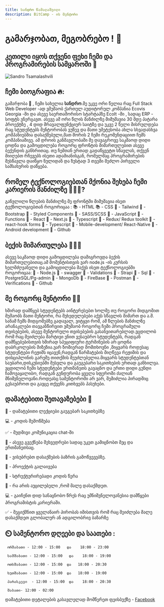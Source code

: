 ```yaml
---
title: სანდრო წამალაშვილი
description: BitCamp - ის მენტორი
---
```


# გამარჯობათ, მეგობრებო ! 👋

## კეთილი იყოს თქვენი ფეხი ჩემი და პროგრამირების სამყაროში 🥰

![Sandro Tsamalashvili](/images/mentors/sandro-tsamalashvili.jpg)

## ჩემი ბიოგრაფია 🔥:

გამარჯობა 🥰 , ჩემი სახელია **სანდრო**.მე უკვე ორი წელია რაც Full Stack Web Developer -ად ვმუშაობ ქართულ აუდიტორულ კომპანია Ecovis Georgia -ში და ასევე საერთაშორისო სტარტაპზე EcoIt -ში , სადაც ERP - სოფტს ვნერგავთ.
ასევე ამ ორი წლის მანძილზე მიმუშავია 30 მდე პატარა პროექტზე ,
4 დიდ მრავალფუნქციურ საიტზე და უკვე 2 წელი მისრულდება რაც სტუდენტებს მენტორობას ვუწევ და მათი უმეტესობა ახლა სხვადასხვა კომპანიებშია დასაქმებული,მათ შორის 2 ჩემი რეკომენდაციით ჩემს კომპანიაშივე.
ამ დროის განმავლობაში მე დავაგროვე საკმაოდ დიდი ცოდნა და გამოცდილება როგორც ფრონტის მიმართულებით ასევე ბექენდის განხრითაც.
თუ ჩემთან ერთად გადაწყვეტთ სწავლას, თქვენ მიიღებთ რჩევებს ისეთი ადამიანისგან, რომელმაც პროგრამირების შესწავლა დაიწყო ნულიდან და ზუსტად 3 თვეში შეძლო პირველი სამსახურის დაწყება.

## რომელ ტექნოლოგიებთან მქონია შეხება ჩემი კარიერის მანძილზე 👨🏼‍💻?

განვლილი წლების მანძილზე მე ფრონტში მიმუშავია ისეთ ტექნოლოგიებთან როგორიცაა :
📚 - HTML
📚 - CSS
📖 - Tailwind
📖 - Bootstrap
📖 - Styled Components
📖 - SASS/SCSS
📖 - JavaScript
📖 - Functions
📖 - React
📖 - Next.js
📖 - Typescript
📖 - Redux/ Redux toolkit
📖 - react-hook forms
📖 - Typescript
📱 - Mobile-development/ React-Native
📱 - Android development
📖 - Github

## ბექის მიმართულება 👨🏼‍💻

ასევე საკმაოდ დიდი გამოცდილება დამიგროვდა ბექის მიმართულებითაც.ამ მომენტისთვის ვარ node.js -ის კურსის ხელმძღვანელი და გამოცდილება მაქვს ისეთ ტექნოლოგიებში როგორიცაა:
📖 - Node.js
📖 - swagger
📖 - Validations
📖 - Strapi
📖 - Sql
📖 - PostgreSQL/Pg-admin
📖 - MongoDb
📖 - FireBase
📖 - Postman
📖 - Verifications
📖 - Github

## მე როგორც მენტორი 🙋‍♂️

ხშირად დამწყებ სტუდენტებს აინტერესებთ ხოლმე თუ როგორი მიდგომით მუშაობს მათი მენტორი, რა შეხედულებები აქვს სწავლის მიმართ და ა.შ. სანამ ჩემს მიდგომებზე გადავალ, ვიტყვი
რომ, ამ წლების მანძილზე არანაკლები თავგანწირვით ვმუშაობ როგორც ჩემი პროგრამული თვისებების, ასევე მენტორული თვისებების გასანვითარებლად.ვცდილობ რომ რაც შეიძლება მარტივი ენით ვესაუბრო სტუდენტებს,
რადგან დამწყებებისთვის ხშირად სპეციფიური ტერმინების არ ცოდნა დაბრკოლების მიზეზია.ვარ ზომიერად მომთხოვნი ,მიყვარს როდესაც სტუდენტები რეჟიმს იცავენ,რადგან
წარმატების მიღწევა რეჟიმის და დისციპლინის გარეშე თითქმის შეუძლებელია.მიყვარს სტუდენტებთან საუბარი,დისკუსიებში შესვლა და გაუგებარი საკითხების ერთად განხილვა.
ვცდილობ ჩემი სტუდენტები ერთმანეთს გავაცნო და ერთი დიდი გუნდი ჩამოვაყალიბო, რადგან გუნდურობა ყველა სფეროში ძალიან მნიშვნელოვანი.როდეასც სამენტოროში არ ვარ,
შემიძლია პირადშიც გესაუბროთ და გავცე თქვენს კითხვებს პასუხები.

## დამატებითი შეთავაზებები 🧰

📖 - დამატებითი ლექციები გაუგებარ საკითხებზე

💻 - კოდის შემოწმება

✅ - მუდმივი კომუნიკაცია chat-ში

🤝 - ასევე გვექნება შეხვედრები სადაც უკეთ გამიცნობთ მეც და ერთმანეთსაც.

🤩 - ვისუბრებთ დასაქმების ბაზრის გამოწვევებზე.

📖 - პროექტის გალაივება

🤝 - სტრუქტურირებადი კოდის წერა

🥰 - რა არის აუცილებელი ,რომ მალე დასაქმდეთ.

💻 - გაიჩენთ დიდ სანაცნობო წრეს რაც უმნიშვნელოვანესია დამწყები პროგრამისტის კარიერაში.

✅ - შეგიქმნით ყველანაირ პირობას იმისთვის რომ რაც შეიძლება მალე დასაქმდეთ გლობალურ ან ადგილობრივ ბაზარზე

## ⏲️ სამენტორო დღეები და საათები :

     ორშაბათი - 12:00 - 15:00   და    18:00 - 23:00

     სამშაბათი - 12:00 - 15:00   და    18:00 - 19:00

     ოთხშაბათი - 12:00 - 15:00  და   18:00 - 20:30

     ხუთშაბათი - 12:00 - 15:00  და   18:00 - 19:00

     პარასკევი  - 12:00 - 15:00  და    18:00 - 20:30

     შაბათი- 12:00 - 02:00

დამატებითი დეტალების გასავლელად მომწერეთ ფეისბუქზე - [Facebook](https://www.facebook.com/aleqsandre.tsamalashvili/)
